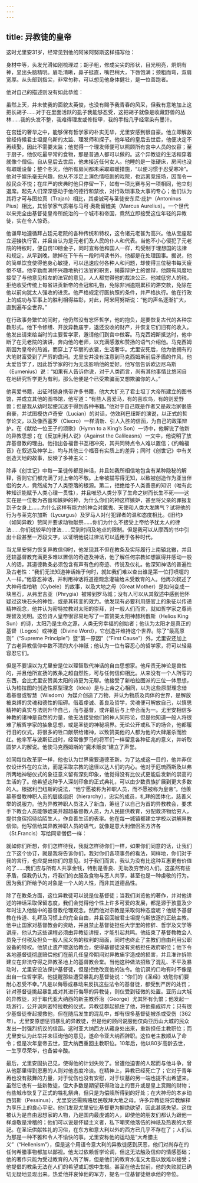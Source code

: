 ```yaml
---
---
---
```

title: 异教徒的皇帝
---




这时尤里安31岁，经常见到他的阿米阿努斯这样描写他：

身材中等，头发光滑如刚梳理过；胡子粗，修成尖尖的形状，目光明亮，炯炯有神，显出头脑精明。眉毛清晰，鼻子挺直，嘴巴稍大，下唇饱满；颈粗而弯，双肩宽厚。从头部到指尖，非常匀称，可以想见他身体健壮，是一位善跑者。



他对自己的描述则没有如此恭维：

虽然上天，并未使我的面貌太英俊，也没有赐予我青春的风采，但我有意地加上这把长胡子……对于在里面活跃的虱子我能够忍受，这把胡子就像是收藏野兽的丛林……我的头发不整，我难得理发或修指甲，我的手指几乎经常染有墨汁。



在宫廷的奢华之中，能够保有哲学家的朴实无华，尤里安感到很自豪。他立即解救曾经侍候君士坦提乌斯的太监、理发师和探子。他年轻的皇后去世后，他便决定不再续娶，因此不需要太监；他觉得一个理发师便可以照顾所有宫中人员的仪容；至于厨子，他仅吃最平常的食物，那是普通人都可以做的。这个异教徒的生活和穿着就像个僧侣。自从皇后去世后，他未接近任何女人。他睡的是一张硬床，房间也没有取暖设备；整个冬天，他所有房间都未采取取暖措施，“以便习惯于忍受寒冷”。他对于娱乐毫无兴趣，他从不涉足上演色情哑剧的戏院，也远离竞技场，因而令一般民众不悦；在庄严的庆典时他只停留一下，如有一项比赛与另一项相同，他立刻退席。起先人们深深感动于他的德行和禁欲，对行政琐事及大事的专心；他们认为其将才可与图拉真（Trajan）相比，其虔诚可与圣徒安东尼·庇护（Antoninus Pius）相比，其哲学家气质堪与马可·奥勒留媲美（Marcus Aurelius）。一个世代以来完全由基督徒皇帝所统治的一个城市和帝国，竟然立即接受这位年轻的异教徒，实在令人惊奇。

他谦卑地遵循拜占廷元老院的各种传统和特权，这令诸元老甚为高兴。他从宝座起立迎接执行官，并且自认为是元老们及人民的仆人和代表。当他不小心侵犯了元老院的特权时，便自罚10磅金子，同时宣称他和国人一样，均受制于理想国的法律和规定。从早到晚，除掉在下午有一段时间读书外，他都是在处理国事。据说，他的简单饮食使得他身心敏捷，可以迅速应付各种人和问题，却使得三位秘书每天疲倦不堪。他辛勤而满怀兴趣地执行法官的职责，揭露辩护士的诡辩，他颇有风度地接受了与他意见相左的法官的意见，人人都觉得他的裁决公正。他减低穷人的税，拒绝收受传统上每省进贡新帝的金冠和礼物，免除非洲逾期累积的滞交款，免除在他以前向犹太人强收的进贡。他严格规定行医执照的条件，并严格执行。他在行政上的成功与军事上的胜利相得益彰，对此，阿米阿努斯说：“他的声名逐渐扩大，直到遍布全世界。”

在行政事务繁忙的同时，他仍然没有忘怀哲学，他的抱负，是要恢复古代的各种宗教形式。他下令修缮、开放异教庙宇，退还没收的财产，并恢复它们旧有的收入。他发出请柬给当时的主要哲学家，邀请他们到宫中做客。马克西姆斯抵达时，他中断了在元老院的演讲，奔向他的老师，以充满感激和赞扬的语气介绍他。马克西姆斯因为皇帝的热诚，而穿上了华丽的衣裳，生活奢华。尤里安死后，他为他拥有的大笔财富受到了严厉的盘问。尤里安并没有注意到马克西姆斯前后矛盾的作风，他太爱哲学了，因此哲学家的行为无法影响他的爱好。他写信告诉欧迈尼乌斯（Eumenius）说：“如果有人告诉你说，对于人类而言，尚有其他事情比悠闲自在地研究哲学更为有利，那么他便是个已受欺骗而又想欺骗你的人。”

他喜爱书籍，出征时随身携带许多书籍，他大大扩充了君士坦丁大帝所建立的图书馆，并成立其他的图书馆，他写道：“有些人喜爱马，有的喜欢鸟，有的则爱野兽；但是我从幼时起便沉迷于得到各种书籍。”他对于自己既是作者又是政治家很感自豪，并试图模仿卢奇安（Lucian）的对话，仿效利巴纽斯的演说，以正式的哲学论文，以及像西塞罗（Ciecro）一样清新、引人入胜的信函，为自己的政策辩护。在《献给一位王子的颂歌》（Hymn to a King’s Son）一诗中，他解说了他新的异教思想；在《反加利利人说》（Against the Galileasns）一文中，他说明了放弃基督教的理由。他指出各福音书互相冲突，其共同特点令人难以置信；《约翰福音》在叙述及神学上，均与其他三个福音有实质上的差异；同时《创世记》中有关创造天地的故事，反映了多神主义：

除非《创世记》中每一圣徒传都是神话，并且如我所相信地包含有某种隐秘的解释，否则它们都充满了对上帝的不敬。上帝被描写得无知，以致被创造作为亚当伴侣的女人，竟然成为了人类堕落的根源。第二，拒绝给予人类善恶的知识（唯有此种知识能赋予人类心理一贯性），并且唯恐人类分享了生命之树而长生不死——这实在是一位极为吝啬和嫉妒的神，为什么你们的神这样嫉妒，甚至将父亲的罪报复到子女身上……为什么这样有能力的神会对魔鬼、天使和人类大发脾气？试将他的行为与莱克尔加斯（Lycurgus）及罗马人对付犯罪者的温和态度相比。《旧约》（如同异教）赞同并要求动物献祭……你们为什么不接受上帝给予犹太人的律法……你们说较早的律法……受到时间及地点的限制。但是我可以从摩西的书中引出十段甚至一万段文字，以证明他说过律法可以适用于各种时代。



当尤里安努力恢复异教信仰时，他发现其不但在教条及实际履行上南辕北辙，并且还较基督教充满更多难以置信的奇迹及神话，他了解任何宗教如想赢得并感动一般人的话，其道德教条必须包含有声有色的奇迹、传说及仪礼。他深知神话的普遍性及古老性：“我们无法知道神话始于何时，就如我们难以查出谁是第一位打喷嚏的人一样。”他容忍神话，并利用神话将道德观念灌输给未受教育的人。他再次叙述了大神母库柏勒（Cybele）的故事，以及大地之母（Great Mother）是如何变成一块黑石，从弗里吉亚（Phrygia）被带到罗马城；没有人可以从其叙述中感到他怀疑过这块石头的神性，或是其转变的效力。他发现有必要利用感官上的象征以传递精神观念，他并认为密特拉教对太阳的崇拜，对一般人们而言，就如哲学家之尊尚理智及光明。这位诗人皇帝很容易地写了一首赞美太阳神赫利俄斯（Helios King Sun）的诗，太阳乃是生命之源，人类无穷幸福的创始者；他认为太阳才是真正的基督（Logos）或神道（Divine Word），它创造并维持这个世界。除了“最高原则”（“Supreme Principle”）暨“第一原因”（“First Cause”）外，尤里安还加上了古老异教信仰中数不清的大小神祇；他认为一位有容忍心的哲学家，将可以轻易容忍它们。

但是不要误以为尤里安是位以理智取代神话的自由思想家。他斥责无神论是兽性的，并且他所宣扬的教条之超自然性，可与任何信仰相比。从来没有一个人所写的东西，会比尤里安赞美太阳的诗更为无聊。他接受了新柏拉图派的三位一体思想，认为柏拉图的创造性原型理念（Idea）是与上帝之心相同，以为这些原型理念借着基督或智慧（Wisdom）为媒介创造了万物，并认为物质及肉体的世界，是解放被束缚的灵魂和德性的阻碍。借着虔诚、善良及哲学，灵魂便可解放自己，以慎思精神的真实与法则升华自己，而与基督，或许最后与上帝合而为一。尤里安相信多神教的诸神是自然的力量，他无法接受他们的神人同形论，但是他知道一般人将很难了解哲学家的抽象思想，或是圣徒的神秘境界。无论公开或私下的场合，他都履行旧的仪式，将很多的牲口献祭给诸神，以致赞美他的人都为他的大肆屠杀而脸红。他率军与波斯征战时，经常像罗马的将军们一样留意各种征兆的意义，并听取圆梦人的解说。他使马克西姆斯的“魔术贩卖”建立了声誉。

如同每位改革家一样，他也认为世界需要道德革新。为了达成这一目的，他并非仅仅设计外在的立法，而是采取宗教的途径以达人们的内心。他对于厄琉西斯及以弗所两地神秘仪式的象征意义留有深刻印象，他觉得没有比仪式更能启发新的崇高的生活的了。他希望这种予人深刻印象的正式典礼，可以由少数贵族扩展到更大多数的人。根据利巴纽斯的说法，“他宁愿被称为神职人员，而不愿被称为皇帝”。他羡慕基督教神职人员的层级组织（hierarchy），忠实的成员，礼拜的团体化，慈善义举的说服力。他为异教神职人员注入了新血，筹组了以自己为首的异教教会，要求手下教会人员能够媲美并超越基督教人员，为人民提供教育，分配救济物给穷人，提供食宿招待给陌生人，作良善生活的表率。他在每一城镇都建立学校以讲解异教信仰。他写信给其异教神职人员的语气，就像是意大利僧侣圣方济各（St.Francis）写给同辈僧侣一样：

就如你们所想，你们怎样待我，我就怎样待你们一样，如果你们同意的话，让我们立下这个协订，就是我将告诉你们，我对你们各项事务的看法，同样地，你们对于我的言行，也应提出你们的意见。对于我们而言，我认为没有比这种互惠更有价值的了……我们应与所有人共享金钱，特别是善良、无助及穷苦的人们。这虽然有些矛盾，但我仍认为，将我们的衣服及食物与恶人共享，甚至也是一种虔敬的行为。因为我们所给予的对象是一个人的人性，而非其道德品性。



除了在教条方面，这位异教徒可以说是位基督徒；当我们浏览他的著作，并对他讲述的神话采取保留态度，我们会觉得他个性上许多可爱的发展，都是源于孩童及少年时注入他脑中的基督教伦理观念。然而他对宗教是采取何种态度呢？他赋予基督教在传道、礼拜及习惯上的完全自由，并且召回被君士坦提乌斯放逐的正统主教。他中止国家对基督教会的资助，并且禁止基督徒担任大学里的修辞、哲学及文学等讲座，他认为这些课程必须由异教徒讲授，才能引起共鸣。他结束了基督教教会人员免于付税及担负一般人民义务的权利的局面，同时也终止了主教们自由利用公职设备的特权。他禁止遗产赠送给教会，使得基督徒没有资格担任政府职位；他下令各地基督徒彻底赔偿他们在前几任皇帝期间对异教庙宇造成的损害，并且准许拆除建立在非法夺得之异教圣地上的基督教会堂。当他这种做法招致了混乱、不平及暴动时，尤里安设法保护基督徒，但是拒绝改变他的法令。他讥讽的口吻有时不像是出自一位哲学家。他提醒那些遭受暴乱的基督徒说：“你们的《圣经》劝勉你们要耐心忍受不幸。”凡是以侮辱或暴动来反抗这些法令的基督徒，都受到严厉的处罚；针对基督徒挑起暴乱或对其进行侮辱的异教徒，则仅受到轻微的处置。亚历山大城的异教徒，对于取代亚大纳西的新主教乔治（George）尤其怀有仇恨；他发起一场游行，公开讽刺密特拉教的仪式，异教徒群起抓住了他，将他撕成碎片；只有很少基督徒奋起援救他，但在随后发生的混乱中，却有很多基督徒被杀或受伤（362年）。尤里安原想惩罚暴乱的异教徒，但是他的顾问说服他仅向亚历山大城的民众发出一封强烈抗议的信函。这时亚大纳西方从藏身处出来，重新担任主教职位；而尤里安认为此举并未征询他的意见，遂命令亚大纳西辞职。这位老主教顺从了命令；但是次年皇帝去世，亚大纳西重回主教职位。10年后，他以80岁高龄去世，一生享尽荣华，也备尝辛酸。

最后，尤里安固执己见，使得他的计划失败了。曾遭他迫害的人起而与他斗争，曾从他那里得到恩惠的人则对他态度冷淡。在精神上，异教已经死亡了；它对于青年再也没有鼓舞的力量，对于忧伤也没有安慰，对于坟墓的另一端也提不出希望来。虽然它也有一些新教徒，但大多数是期望获得政治上的晋升或是皇上赏赐的财物；有些城市恢复了正式的牲礼祭典，但只是为偿赎所得到的好处；在大神母的本乡珀西努斯（Pessinus），尤里安还需贿赂居民敬拜大地之母。许多异教徒将异教解释为享乐上的良心平安。他们发现尤里安比基督更为摒绝欲望，因此甚感失望。这位被认为是自由思想家的人物，乃是国内最虔诚的人，即使他的朋友们都认为跟他一样虔敬是滑稽的；他们可以说是怀疑主义者，私下嘲笑他落伍的神祇及热衷的大祭祀。在圣坛供献牲礼的习俗，在东方和意大利以外的西方已几乎不存在了；人们认为那是一种不雅和令人不愉快的事。尤里安称他的运动是“大希腊主义”（“Hellenism”），但是这个用语令意大利的异教徒感到厌恶，他们对尚存在的任何希腊事物都加以鄙视。他太过依赖哲学论调，但这无法触及信仰的情感基础；他的著作只能为受过教育的人所了解，但是他们的教育水准又太高以致难以接受；他提倡的教条无法在人们的希望或幻想中生根。甚至在他去世前，他的失败就已确切无疑地显现出来。热爱他并哀悼他的军方，提名一位基督徒继承他的帝位。